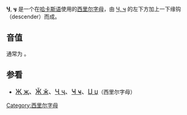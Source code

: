 {{Unreferenced|time=2018-04-19T01:53:10+00:00}}
{{Infobox Cyrillic|uc=Ӌ|lc=ӌ|Image=Cyrillic letter Khakassian Che.png|uuc=04CB|ulc=04CC}}
'''Ӌ''', '''ӌ''' 是一个在[[哈卡斯语|哈卡斯语]]使用的[[西里尔字母|西里尔字母]]，由 [[Ч|Ч, ч]] 的左下方加上一下缘钩（descender）而成。

== 音值 ==
通常为 {{IPA4|ʤ}}。

== 参看 ==
*<span lang="ru" style="font-size:120%;">[[Җ|Җ җ]]、[[Ӂ|Ӂ ӂ]]、[[Ҷ|Ҷ ҷ]]、[[Ҹ|Ҹ ҹ]]、[[Џ|Џ џ]]</span>（西里尔字母）

{{Alphabet kjh|width=90%}}

[[Category:西里尔字母|Category:西里尔字母]]
